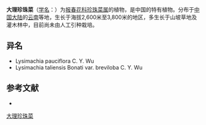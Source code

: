 {{Speciesbox
| name = 大理珍珠菜
| status = 
| status_system = 
| image =
| genus = Lysimachia
| species = taliensis
| authority = Bonati
}}

'''大理珍珠菜'''（[[学名|学名]]：{{lang|la|''Lysimachia taliensis''}}）为[[报春花科|报春花科]][[珍珠菜属|珍珠菜属]]的植物，是中国的特有植物。分布于[[中国大陆|中国大陆]]的[[云南|云南]]等地，生长于海拔2,600米至3,800米的地区，多生长于山坡草地及灌木林中，目前尚未由人工引种栽培。

== 异名 ==
* Lysimachia pauciflora C. Y. Wu
* Lysimachia taliensis Bonati var. breviloba C. Y. Wu

== 参考文献 ==
<div class="references-small">
* {{cite web| url =http://www.bioinfo.cn/db05/KmzwSpecies.php?action=view&id=17644| title =大理珍珠菜| work =《中国高等植物数据库全库》| publisher =中国科学院微生物研究所| author =昆明植物研究所| accessdate =2009-02-25| deadurl =yes| archiveurl =https://web.archive.org/web/20160305001552/http://www.bioinfo.cn/db05/KmzwSpecies.php?action=view&id=17644| archivedate =2016-03-05}}
</div>
{{Taxonbar|from=Q10936815}}

[[Category:珍珠菜属|大理珍珠菜]]


{{植物小作品}}